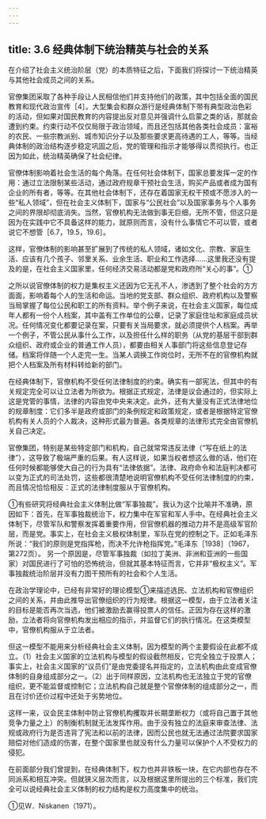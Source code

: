 ```yaml
---
---
---
```

title: 3.6 经典体制下统治精英与社会的关系
---



在介绍了社会主义统治阶层（党）的本质特征之后，下面我们将探讨一下统治精英与其他社会成员之间的关系。

官僚集团采取了各种手段让人民相信他们并支持他们的政策，其中包括全面的国民教育和现代政治宣传［4］。大型集会和群众游行是经典体制下带有典型政治色彩的活动，但如果对国民教育的内容提出反对意见并强调什么启蒙之类的话，那就会遭到约束。约束行动不仅仅局限于政治领域，而且还包括其他各类社会成员：富裕的农民、一些宗教派别、城市知识分子以及那些要求更高待遇的工人，等等。当经典体制的政治结构逐步稳定巩固之后，党的管理和指示才能够得以贯彻执行。也正因为如此，统治精英确保了社会纪律。

官僚体制影响着社会生活的每个角落。在任何社会体制下，国家总要发挥一定的作用：通过立法限制某些活动，通过政府规章干预社会生活，购买产品或者成为国有企业的所有者，等等。在其他社会体制下，还存在着国家无权干预或不愿涉入的一些“私人领域”，但在社会主义体制下，国家与“公民社会”以及国家事务与个人事务之间的界限却彻底消失。当然，官僚机构无法做到事无巨细，无所不管，但这只是因为在实践中它不具备这样的能力，就原则而言，没有什么事情它不可以管，或者说它不想管［6.7，19.5，19.6］。

这样，官僚体制的影响甚至扩展到了传统的私人领域，诸如文化、宗教、家庭生活、应该有几个孩子、邻里关系、业余生活、职业和工作选择……这里我还没有提及的是，在社会主义国家里，任何经济交易活动都是党和政府所“关心的事”。①

之所以说官僚体制的权力是集权主义还因为它无孔不人，渗透到了整个社会的方方面面，影响着每个人的生活和命运。当地的党支部、群众组织、政府机构以及警察当局掌握了每位公民和职工的所有资料。举个例子来说，在社会主义国家，每位成年人都有一份个人档案，其中盖有工作单位的公章，记录了家庭住址和家庭成员状况。任何情况变化都要记录在案，只要有关当局要求，就必须提供个人档案。再举一个例子，不管公民从事什么工作，以及担任什么样的职务（从党的基层干部到群众组织、政府或企业的普通工作人员），都要由相关人事部门将这些信息登记存储。档案将伴随一个人走完一生。当某人调换工作岗位时，无所不在的官僚机构就把个人档案及所有材料转给新的部门。

在经典体制下，官僚机构不受任何法律制度的约束。确实有一部宪法，但其中的有关规定完全可以让立法者为所欲为。根据正式规定，法律是议会通过的，但实际上这是党管的事情，法律的内容由党中央来决定。此外，还有大量没有正式法律地位的规章制度：它们多半是政府或部门的条例规定和政策规定，或者是根据特定官僚机构有关人员的个人裁决，这种形式最为普遍。各类规章的法律形式完全由官僚机关自己决定。

官僚集团，特别是某些特定部门和机构，自己就常常违反法律（“写在纸上的法律”），这导致了极端严重的后果。有人这样说，如果当权者想这么做的话，他们在任何时候都能够使大自己的行为具有“法律依据”。法律、政府命令和法庭判决都可以变为正式的司法处罚，这些都很清楚地说明官僚机构不受任何法律制度的约束，而且情况恰恰相反：正式的法律制度服从于官僚机构。

①有些研究将经典社会主义体制比做“军事独裁”。我认为这个比喻并不准确，原因如下：首先，在军事独裁统治下，权力集中在军官和军人手中。在经典社会主义体制下，尽管军队和警察发挥着重要作用，但官僚机器的推动力并不是高级军官阶层，而是党。事实上，在社会主义极权体制里，军队在党的控制之下。正如毛泽东所说：“我们的原则是党指挥枪，而决不允许枪指挥党。”毛泽东［1938］（1967，第272页）。
另一个原因是，尽管军事独裁（如拉丁美洲、非洲和亚洲的一些国家）对国民进行了可怕的恐怖统治，但就其基本特征而言，它并非“极权主义”。军事独裁统治阶层并没有力图干预所有的社会和个人生活。

在政治学理论中，已经有非常好的理论模型①来描述选民、立法机构和官僚组织之间的关系，并由此推导出官僚组织的行为规律。根据这一模型，由于立法者关注的目标是能否再次当选，他们被激励去赢得投票人的信任。正因为存在这样的激励，立法者将向官僚机构发出相应的指示，并监督它们的执行情况。在这类模型中，官僚机构服从于立法者。

但这一模型不能用来分析经典社会主义体制，因为模型的两个主要假设在此都不成立。（1）社会主义国家的立法机构与模型的假设截然相反，它完全独立于投票人；事实上，社会主义国家的“议员们”是由党委提名并指定的，立法机构由此变成官僚体制的自身组成部分之一。（2）出于同样原因，立法机构也无法独立于党的官僚组织，更不能监督或控制它；立法机构自己就是整个官僚体制的组成部分之一，而且在讨价还价过程中还处于劣势地位。

这样一来，议会民主体制中防止官僚机构攫取并长期垄断权力（或将自己置于其他竞争力量之上）的制衡机制就无法发挥作用。由于没有独立的法庭来审查法律、法规或政府行为是否违背了宪法和以前的法律，因而公民也就无法通过法院要求国家赔偿对他们造成的伤害，在整个国家里也就没有什么力量可以保护个人不受权力的侵犯。

在前面部分我们曾提到，在经典体制下，权力也并非铁板一块，在它内部也存在不同派系和相互冲突。但就狭义层次而言，以及根据这里所提出的三个标准，我们完全可以说经典社会主义体制的权力结构是权力高度集中的统治。

①见W．Niskanen（1971）。